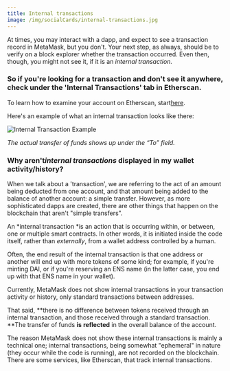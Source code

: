 ```yaml
---
title: Internal transactions
image: /img/socialCards/internal-transactions.jpg
---
```



<CustomLayout />

At times, you may interact with a dapp, and expect to see a transaction record in MetaMask, but you don't. Your next step, as always, should be to verify on a block explorer whether the transaction occurred. Even then, though, you might not see it, if it is an _internal transaction._

### So if you're looking for a transaction and don't see it anywhere, check under the 'Internal Transactions' tab in Etherscan.

To learn how to examine your account on Etherscan, start[here](/managing-my-wallet/how-to-check-my-wallet-activity-on-the-blockchain-explorer).

Here's an example of what an internal transaction looks like there:

<div class="center-container">
  <div class="img-large">
    <img
      src={
        require("../../../img/transactions-and-gas/transactions/internal-transactions/Internal_Transaction_Example.png")
          .default
      }
      alt="Internal Transaction Example"
    />
  </div>
</div>

_The actual transfer of funds shows up under the “To” field._

### Why aren't*internal transactions* displayed in my wallet activity/history?

When we talk about a 'transaction', we are referring to the act of an amount being deducted from one account, and that amount being added to the balance of another account: a simple transfer. However, as more sophisticated dapps are created, there are other things that happen on the blockchain that aren't "simple transfers".

An *internal transaction *is an action that is occurring within, or between, one or multiple smart contracts. In other words, it is initiated inside the code itself, rather than _externally_, from a wallet address controlled by a human.

Often, the end result of the internal transaction is that one address or another will end up with more tokens of some kind; for example, if you're minting DAI, or if you're reserving an ENS name (in the latter case, you end up with that ENS name in your wallet).

Currently, MetaMask does not show internal transactions in your transaction activity or history, only standard transactions between addresses.

That said, **there is no difference between tokens received through an internal transaction, and those received through a standard transaction. **The transfer of funds **is** **reflected** in the overall balance of the account.

The reason MetaMask does not show these internal transactions is mainly a technical one; internal transactions, being somewhat "ephemeral" in nature (they occur while the code is running), are not recorded on the blockchain. There are some services, like Etherscan, that track internal transactions.

